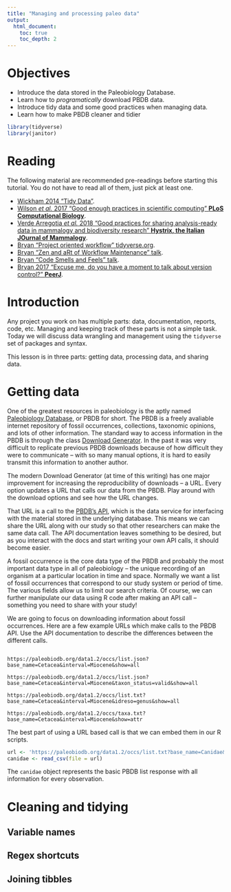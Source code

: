 ```yaml
---
title: "Managing and processing paleo data"
output:
  html_document:
    toc: true 
    toc_depth: 2
---
```



# Objectives

- Introduce the data stored in the Paleobiology Database.
- Learn how to *programatically* download PBDB data.
- Introduce tidy data and some good practices when managing data.
- Learn how to make PBDB cleaner and tidier


```r
library(tidyverse)
library(janitor)
```

# Reading

The following material are recommended pre-readings before starting this tutorial. You do not have to read all of them, just pick at least one.

- [Wickham 2014 "Tidy Data"](https://www.jstatsoft.org/article/view/v059i10).
- [Wilson *et al.* 2017 "Good enough practices in scientific computing" **PLoS Computational Biology**](https://journals.plos.org/ploscompbiol/article?id=10.1371/journal.pcbi.1005510).
- [Verde Arregotia *et al.* 2018 "Good practices for sharing analysis-ready data in mammalogy and biodiversity research" **Hystrix, the Italian JOurnal of Mammalogy**](http://www.italian-journal-of-mammalogy.it/Good-practices-for-sharing-analysis-ready-data-in-mammalogy-and-biodiversity-research,101564,0,2.html).
- [Bryan "Project oriented workflow" tidyverse.org](https://www.tidyverse.org/articles/2017/12/workflow-vs-script/).
- [Bryan "Zen and aRt of Workflow Maintenance" talk](https://speakerdeck.com/jennybc/zen-and-the-art-of-workflow-maintenance).
- [Bryan "Code Smells and Feels" talk](https://github.com/jennybc/code-smells-and-feels#readme).
- [Bryan 2017 "Excuse me, do you have a moment to talk about version control?" **PeerJ**](https://peerj.com/preprints/3159/).


# Introduction

Any project you work on has multiple parts: data, documentation, reports, code, etc. Managing and keeping track of these parts is not a simple task. Today we will discuss data wrangling and management using the `tidyverse` set of packages and syntax.

This lesson is in three parts: getting data, processing data, and sharing data.


# Getting data





One of the greatest resources in paleobiology is the aptly named [Paleobiology Database](https://paleobiodb.org/), or PBDB for short. The PBDB is a freely avaliable internet repository of fossil occurrences, collections, taxonomic opinions, and lots of other information. The standard way to access information in the PBDB is through the class [Download Generator](https://paleobiodb.org/classic/displayDownloadGenerator). In the past it was very difficult to replicate previous PBDB downloads because of how difficult they were to communicate -- with so many manual options, it is hard to easily transmit this information to another author. 

The modern Download Generator (at time of this writing) has one major improvement for increasing the reproducibility of downloads -- a URL. Every option updates a URL that calls our data from the PBDB. Play around with the download options and see how the URL changes.

That URL is a call to the [PBDB's API](https://paleobiodb.org/data1.2/), which is the data service for interfacing with the material stored in the underlying database. This means we can share the URL along with our study so that other researchers can make the same data call. The API documentation leaves something to be desired, but as you interact with the docs and start writing your own API calls, it should become easier.

A fossil occurrence is the core data type of the PBDB and probably the most important data type in all of paleobiology -- the unique recording of an organism at a particular location in time and space. Normally we want a list of fossil occurrences that correspond to our study system or period of time. The various fields allow us to limit our search criteria. Of course, we can further manipulate our data using R code after making an API call -- something you need to share with your study!

We are going to focus on downloading information about fossil occurrences. Here are a few example URLs which make calls to the PBDB API. Use the API documentation to describe the differences between the different calls.

```

https://paleobiodb.org/data1.2/occs/list.json?base_name=Cetacea&interval=Miocene&show=all

https://paleobiodb.org/data1.2/occs/list.json?base_name=Cetacea&interval=Miocene&taxon_status=valid&show=all

https://paleobiodb.org/data1.2/occs/list.txt?base_name=Cetacea&interval=Miocene&idreso=genus&show=all

https://paleobiodb.org/data1.2/occs/taxa.txt?base_name=Cetacea&interval=Miocene&show=attr

```

The best part of using a URL based call is that we can embed them in our R scripts.


```r

url <- 'https://paleobiodb.org/data1.2/occs/list.txt?base_name=Canidae&interval=Quaternary&show=full'
canidae <- read_csv(file = url)

```

The `canidae` object represents the basic PBDB list response with all information for every observation.






# Cleaning and tidying

## Variable names


## Regex shortcuts


## Joining tibbles
